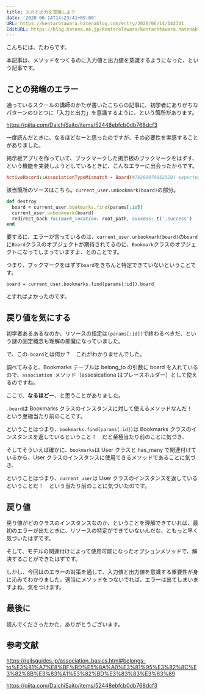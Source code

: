 ```yaml
---
title: 入力と出力を意識しよう
date: '2020-06-14T14:23:41+09:00'
URL: https://kentarotawara.hatenablog.com/entry/2020/06/14/142341
EditURL: https://blog.hatena.ne.jp/KentaroTawara/kentarotawara.hatenablog.com/atom/entry/26006613584919030
---
```


こんちには、たわらです。

本記事は、メソッドをつくるのに入力値と出力値を意識するようになった、という記事です。

## ことの発端のエラー

通っているスクールの講師のかたが書いたこちらの記事に、初学者にありがちなパターンのひとつに「入力と出力」を意識するように、という箇所があります。

https://qiita.com/DaichiSaito/items/52448ebfcb0db768dcf3

一度読んだときに、なるほどなーと思ったのですが、その必要性を実感することがありました。

掲示板アプリを作っていて、ブックマークした掲示板のブックマークをはずす、という機能を実装しようとしているときに、こんなエラーに出会ったからです。

```ruby
ActiveRecord::AssociationTypeMismatch - Board(#70289979952320) expected, got #<Bookmark id: 1, user_id: 12, board_id: 52, created_at: "2020-06-12 08:36:02", updated_at: "2020-06-12 08:36:02"> which is an instance of Bookmark(#70289983892620):
```

該当箇所のソースはこちら。`current_user.unbookmark(board)`の部分。

```ruby
def destroy
  board = current_user.bookmarks.find(params[:id])
  current_user.unbookmark(board)
  redirect_back fallback_location: root_path, success: t('.success')
end
```

要するに、エラーが言っているのは、`current_user.unbookmark(board)`の`board`に`Board`クラスのオブジェクトが期待されてるのに、`Bookmark`クラスのオブジェクトになってしまっていますよ、とのことです。

つまり、ブックマークをはずす`board`をきちんと特定できていないということです。

`board = current_user.bookmarks.find(params[:id]).board`

とすればよかったのです。

## 戻り値を気にする

初学者あるあるなのか、リソースの指定は`(params[:id])`で終わるべきだ、という謎の固定概念も理解の邪魔になっていました。

で、この`.board`とは何か？　これがわかりませんでした。

調べてみると、Bookmarks テーブルは belong_to の引数に board を入れているので、`association `メソッド（assosicationa はプレースホルダー）として使えるのですね。

ここで、**なるほどー**、と思うことがありました。

`.board`は Bookmarks クラスのインスタンスに対して使えるメソッドなんだ！　という至極当たり前のことです。

ということはつまり、`bookmarks.find(params[:id])`は Bookmarks クラスのインスタンスを返しているということ！　だと至極当たり前のことに気づき、

そしてそういえば確かに、`bookmarks`は User クラスと has_many で関連付けているから、User クラスのインスタンスに使用できるメソッドであることに気づき、

ということはつまり、`current_user`は User クラスのインスタンスを返しているということだ！　という当たり前のことに気づいたのです。

## 戻り値

戻り値がどのクラスのインスタンスなのか、ということを理解できていれば、最初のエラーが出たときに、リソースの特定ができていないんだな、ともっと早く気づいたはずです。

そして、モデルの関連付けによって使用可能になったオプションメソッドで、解決することができたはずです。

しかし、今回はのエラーの対策を通して、入力値と出力値を意識する重要性が身に沁みてわかりました。適当にメソッドをつないでれば、エラーは出てしまいますよね。気をつけます。

## 最後に

読んでくださったかた、ありがとうございます。

## 参考文献

https://railsguides.jp/association_basics.html#belongs-to%E3%81%A7%E8%BF%BD%E5%8A%A0%E3%81%95%E3%82%8C%E3%82%8B%E3%83%A1%E3%82%BD%E3%83%83%E3%83%89

https://qiita.com/DaichiSaito/items/52448ebfcb0db768dcf3
